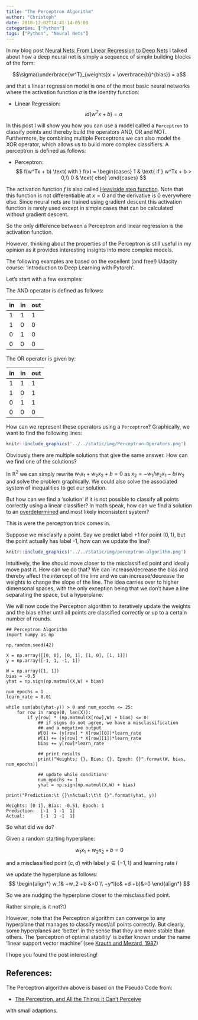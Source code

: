 ```yaml
---
title: "The Perceptron Algorithm"
author: "Christoph"
date: 2018-12-02T14:41:14-05:00
categories: ["Python"]
tags: ["Python", "Neural Nets"]
---
```


In my blog post [Neural Nets: From Linear Regression to Deep Nets](https://harlecin.netlify.com/post/neural-nets-from-scratch-in-r/) I talked about how a deep neural net is simply a sequence of simple building blocks of the form:

$$\sigma(\underbrace{w^T}_{weights}x + \overbrace{b}^{bias}) = a$$

and that a linear regression model is one of the most basic neural networks where the activation function $\sigma$ is the identity function:

- Linear Regression: $$id(w^Tx + b) = a$$

In this post I will show you how you can use a model called a `Perceptron` to classify points and thereby build the operators AND, OR and NOT. Furthermore, by combining multiple Perceptrons we can also model the XOR operator, which allows us to build more complex classifiers. A perceptron is defined as follows:

- Perceptron: 
$$
f(w^Tx + b) \text{ with } f(x) = \begin{cases}
1 & \text{ if } w^Tx + b > 0,\\
0 & \text{ else}
\end{cases}
$$

The activation function $f$ is also called [Heaviside step function](https://en.wikipedia.org/wiki/Heaviside_step_function). Note that this function is not differentiable at $x = 0$ and the derivative is 0 everywhere else. Since neural nets are trained using gradient descent this activation function is rarely used except in simple cases that can be calculated without gradient descent. 

So the only difference between a Perceptron and linear regression is the activation function. 

However, thinking about the properties of the Perceptron is still useful in my opinion as it provides interesting insights into more complex models.

The following examples are based on the excellent (and free!) Udacity course: 'Introduction to Deep Learning with Pytorch'.

Let's start with a few examples:

The AND operator is defined as follows:

| in 	| in 	| out 	|
|----	|----	|-----	|
| 1  	| 1  	| 1   	|
| 1  	| 0  	| 0   	|
| 0  	| 1  	| 0   	|
| 0  	| 0  	| 0   	|

The OR operator is given by:

| in 	| in 	| out 	|
|----	|----	|-----	|
| 1  	| 1  	| 1   	|
| 1  	| 0  	| 1   	|
| 0  	| 1  	| 1   	|
| 0  	| 0  	| 0   	|

How can we represent these operators using a `Perceptron`? Graphically, we want to find the following lines:
```r
knitr::include_graphics('../../static/img/Perceptron-Operators.png')
```

Obviously there are multiple solutions that give the same answer. How can we find one of the solutions?

In $\mathbb{R}^2$ we can simply rewrite $w_1x_1 + w_2x_2 + b = 0$ as $x_2 = -w_1/w_2x_1 - b/w_2$ and solve the problem graphically. We could also solve the associated system of inequalities to get our solution.

But how can we find a 'solution' if it is not possible to classify all points correctly using a linear classifier? In math speak, how can we find a solution to an [overdetermined](https://en.wikipedia.org/wiki/Overdetermined_system#Exact_solutions) and most likely inconsistent system?

This is were the perceptron trick comes in.

Suppose we misclasify a point. Say we predict label +1 for point $(0,1)$, but the point actually has label -1, how can we update the line?

```r
knitr::include_graphics('../../static/img/perceptron-algorithm.png')
```

Intuitively, the line should move closer to the misclassified point and ideally move past it. How can we do that? We can increase/decrease the bias and thereby affect the intercept of the line and we can increase/decrease the weights to change the slope of the line. The idea carries over to higher dimensonal spaces, with the only exception being that we don't have a line separating the space, but a hyperplane.

We will now code the Perceptron algorithm to iteratively update the weights and the bias either until all points are classified correctly or up to a certain number of rounds.


```
## Perceptron Algorithm
import numpy as np

np.random.seed(42)

X = np.array([[0, 0], [0, 1], [1, 0], [1, 1]])
y = np.array([-1, 1, -1, 1])

W = np.array([1, 1])
bias = -0.5
yhat = np.sign(np.matmul(X,W) + bias)

num_epochs = 1
learn_rate = 0.01

while sum(abs(yhat-y)) > 0 and num_epochs <= 25:
    for row in range(0, len(X)):
        if y[row] * (np.matmul(X[row],W) + bias) <= 0:
            ## if signs do not agree, we have a misclassification
            ## and a negative output
            W[0] += (y[row] * X[row][0])*learn_rate
            W[1] += (y[row] * X[row][1])*learn_rate
            bias += y[row]*learn_rate
            
            ## print results
            print("Weights: {}, Bias: {}, Epoch: {}".format(W, bias, num_epochs))
            
            ## update while conditions
            num_epochs += 1
            yhat = np.sign(np.matmul(X,W) + bias)

print("Prediction:\t {}\nActual:\t\t {}".format(yhat, y))
```

    Weights: [0 1], Bias: -0.51, Epoch: 1
    Prediction:	 [-1  1 -1  1]
    Actual:		 [-1  1 -1  1]
    

So what did we do?

Given a random starting hyperplane:

$$w_1x_1 +w_2x_2 +b=0$$

and a misclassified point $(c,d)$ with label $y \in \{-1,1\}$ and learning rate $l$

we update the hyperplane as follows:
$$
\begin{align*}
w_1& +w_2 +b &=0 \\
+y*l(c&  +d  +b)&=0 
\end{align*}
$$

So we are nudging the hyperplane closer to the misclassified point.

Rather simple, is it not?:)

However, note that the Perceptron algorithm can converge to any hyperplane that manages to classify most/all points correctly. But clearly, some hyperplanes are 'better' in the sense that they are more stable than others. The 'perceptron of optimal stability' is better known under the name 'linear support vector machine' (see [Krauth and Mezard, 1987](http://www.lptms.u-psud.fr/membres/mezard/Pdf/87_MK_JPA.pdf)) 

I hope you found the post interesting!

## References:

The Perceptron algorithm above is based on the Pseudo Code from:

- [The Perceptron, and All the Things it Can't Perceive](https://jeremykun.com/2011/08/11/the-perceptron-and-all-the-things-it-cant-perceive/)

with small adaptions.

